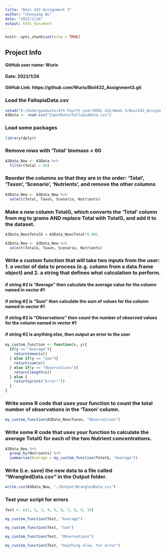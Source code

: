 ```yaml
---
title: "Biol 432 Assignment 3"
author: "Chenyang Wu"
date: "2022/1/26"
output: html_document
---
```


```r
knitr::opts_chunk$set(echo = TRUE)
```

## Project Info
#### **GitHub user name**: Wuris
#### **Date**: 2022/1/26
#### **GitHub Link**: https://github.com/Wuris/Biol432_Assignment3.git

### Load the FallopiaData.csv
```r
setwd("E:/Underguaduate/4th Fourth year/BIOL 432/Week 3/Biol432_Assignment3")
A3Data <- read.csv("InputData/FallopiaData.csv")
```

### Load some packages
```r
library(dplyr)
```

### Remove rows with ‘Total’ biomass < 60
```r
A3Data_New <- A3Data %>%
  filter(Total < 60)
```

### Reorder the columns so that they are in the order: ‘Total’, ‘Taxon’, ‘Scenario’, ‘Nutrients’, and remove the other columns
```r
A3Data_New <- A3Data_New %>% 
  select(Total, Taxon, Scenario, Nutrients)
```

### Make a new column TotalG, which converts the ‘Total’ column from mg to grams AND replace Total with TotalG, and add it to the dataset.
```r
A3Data_New$TotalG = A3Data_New$Total*0.001

A3Data_New <- A3Data_New %>% 
  select(TotalG, Taxon, Scenario, Nutrients)
```

### Write a custom function that will take two inputs from the user: 1. a vector of data to process (e.g. column from a data.frame object) and 2. a string that defines what calculation to perform.
#### if string #2 is "Average" then calculate the average value for the column named in vector #1
#### if string #2 is "Sum" then calculate the sum of values for the column named in vector #1
#### if string #2 is "Observations" then count the number of observed values for the column named in vector #1
#### if string #2 is anything else, then output an error to the user 
```r
my_custom_function <- function(x, y){
  if(y == "Average"){
    return(mean(x))
  } else if(y == "Sum"){
    return(sum(x))
  } else if(y == "Observations"){
    return(length(x))
  } else {
    return(print("Error!"))
  }
}
```

### Write some R code that uses your function to count the total number of observations in the 'Taxon' column.
```r
my_custom_function(A3Data_New$Taxon, "Observations")
```

### Write some R code that uses your function to calculate the average TotalG for each of the two Nutrient concentrations.
```r
A3Data_New %>% 
  group_by(Nutrients) %>% 
  summarise(Average = my_custom_function(TotalG, "Average"))
```

### Write (i.e. save) the new data to a file called "WrangledData.csv" in the Output folder. 
```r
write.csv(A3Data_New, "./Output/WrangledData.csv") 
```

### Test your script for errors
```r
Test <- c(1, 2, 3, 4, 5, 6, 7, 8, 9, 10)

my_custom_function(Test, "Average")

my_custom_function(Test, "Sum")

my_custom_function(Test, "Observations")

my_custom_function(Test, "Anything else, for error")

```

